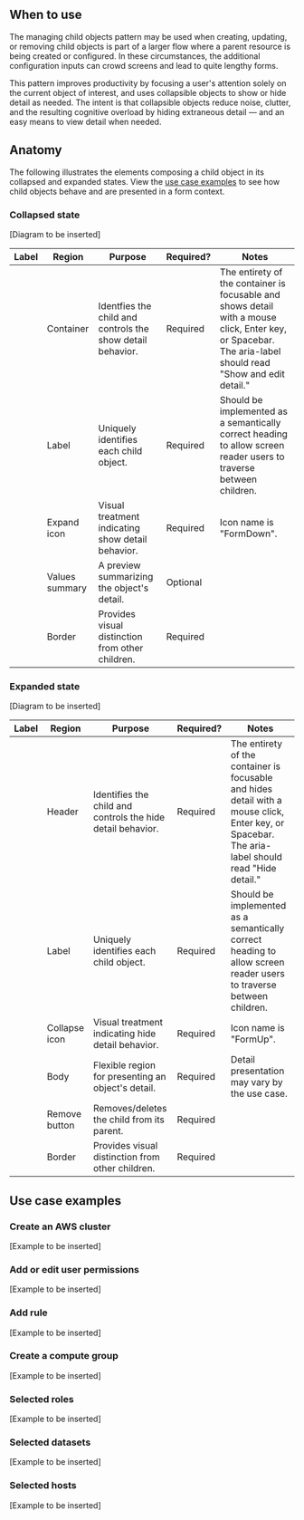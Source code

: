 
## When to use

The managing child objects pattern may be used when creating, updating, or removing 
child objects is part of a larger flow where a parent resource is being created or 
configured. In these circumstances, the additional configuration inputs can crowd screens 
and lead to quite lengthy forms.

This pattern improves productivity by focusing a user's attention solely on the current object 
of interest, and uses collapsible objects to show or hide detail as needed. The 
intent is that collapsible objects reduce noise, clutter, and the resulting cognitive overload 
by hiding extraneous detail &mdash; and an easy means to view detail when needed.

## Anatomy

The following illustrates the elements composing a child object in its collapsed and expanded 
states. View the [use case examples](#use-case-examples) to see how child objects behave and are presented in a form 
context.

### Collapsed state

[Diagram to be inserted]

| Label | Region         | Purpose                                                    | Required? | Notes |
| ----- | -------------- | ---------------------------------------------------------- | --------- | ----- |
|       | Container      | Identfies the child and controls the show detail behavior. | Required  | The entirety of the container is focusable and shows detail with a mouse click, Enter key, or Spacebar. The aria-label should read "Show and edit detail." |
|       | Label          | Uniquely identifies each child object.                     | Required  | Should be implemented as a semantically correct heading to allow screen reader users to traverse between children. |
|       | Expand icon    | Visual treatment indicating show detail behavior.          | Required  | Icon name is "FormDown". | 
|       | Values summary | A preview summarizing the object's detail.                 | Optional  |       |
|       | Border         | Provides visual distinction from other children.           | Required  |       |

### Expanded state

[Diagram to be inserted]

| Label | Region        | Purpose                                                     | Required? | Notes |
| ----- | ------------- | ----------------------------------------------------------- | --------- | ----- |
|       | Header        | Identifies the child and controls the hide detail behavior. | Required  | The entirety of the container is focusable and hides detail with a mouse click, Enter key, or Spacebar. The aria-label should read "Hide detail." |
|       | Label         | Uniquely identifies each child object.                      | Required  | Should be implemented as a semantically correct heading to allow screen reader users to traverse between children. |
|       | Collapse icon | Visual treatment indicating hide detail behavior.           | Required  | Icon name is "FormUp". |
|       | Body          | Flexible region for presenting an object's detail.          | Required  | Detail presentation may vary by the use case. |
|       | Remove button | Removes/deletes the child from its parent.                  | Required  |       | 
|       | Border        | Provides visual distinction from other children.            | Required  |       |

## Use case examples

### Create an AWS cluster

[Example to be inserted]

### Add or edit user permissions

[Example to be inserted]

### Add rule

[Example to be inserted]

### Create a compute group

[Example to be inserted]

### Selected roles

[Example to be inserted]

### Selected datasets

[Example to be inserted]

### Selected hosts

[Example to be inserted]